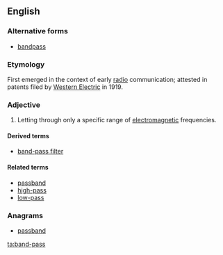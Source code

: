 ==English==

===Alternative forms===
* [[bandpass]]
===Etymology===

First emerged in the context of early [[radio]] communication; attested in patents filed by [[w:Western Electric|Western Electric]] in 1919.

===Adjective===
{{en-adj|-|head=[[band]]-[[pass]]}}

# {{context|electronics}} Letting through only a specific range of [[electromagnetic]] frequencies.

====Derived terms====
* [[band-pass filter]]
====Related terms====
* [[passband]]
* [[high-pass]]
* [[low-pass]]

===Anagrams===
* [[passband#English|passband]]

[[ta:band-pass]]